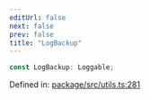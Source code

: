 ```yaml
---
editUrl: false
next: false
prev: false
title: "LogBackup"
---
```


```ts
const LogBackup: Loggable;
```

Defined in: [package/src/utils.ts:281](https://github.com/KingsBeCattz/ezdd/blob/0f600ba185b426f1ed870030a52eb2b1640838c6/package/src/utils.ts#L281)
